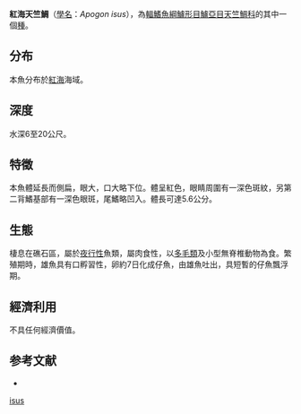 {{Speciesbox
| name = 紅海天竺鯛
| status = NE
| genus = Apogon
| species = isus
| authority = [[Randall_&_Böhlke|Randall & Böhlke]], 1981
| synonyms = 
}}
'''紅海天竺鯛'''（[[學名|學名]]：''Apogon isus''），為[[輻鰭魚綱|輻鰭魚綱]][[鱸形目|鱸形目]][[鱸亞目|鱸亞目]][[天竺鯛科|天竺鯛科]]的其中一個[[種|種]]。

==分布==
本魚分布於[[紅海|紅海]]海域。

==深度==
水深6至20公尺。

==特徵==
本魚體延長而側扁，眼大，口大略下位。體呈紅色，眼睛周圍有一深色斑紋，另第二背鰭基部有一深色眼斑，尾鰭略凹入。體長可達5.6公分。

==生態==
棲息在礁石區，屬於[[夜行性|夜行性]]魚類，屬肉食性，以[[多毛類|多毛類]]及小型無脊椎動物為食。繁殖期時，雄魚具有口孵習性，卵約7日化成仔魚，由雄魚吐出，具短暫的仔魚飄浮期。

==經濟利用==
不具任何經濟價值。

==参考文献==
*{{FishBase_species|genus=Apogon|species=isus|year=2011|month=12}}
{{Taxonbar|from=Q1077891}}

[[Category:天竺鯛屬|isus]]